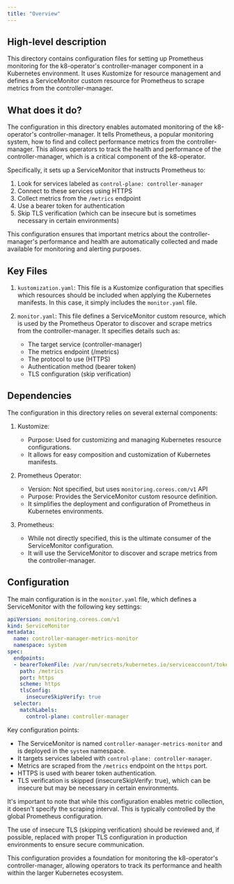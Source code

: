 ```yaml
---
title: "Overview"
---
```


## High-level description
This directory contains configuration files for setting up Prometheus monitoring for the k8-operator's controller-manager component in a Kubernetes environment. It uses Kustomize for resource management and defines a ServiceMonitor custom resource for Prometheus to scrape metrics from the controller-manager.

## What does it do?
The configuration in this directory enables automated monitoring of the k8-operator's controller-manager. It tells Prometheus, a popular monitoring system, how to find and collect performance metrics from the controller-manager. This allows operators to track the health and performance of the controller-manager, which is a critical component of the k8-operator.

Specifically, it sets up a ServiceMonitor that instructs Prometheus to:
1. Look for services labeled as `control-plane: controller-manager`
2. Connect to these services using HTTPS
3. Collect metrics from the `/metrics` endpoint
4. Use a bearer token for authentication
5. Skip TLS verification (which can be insecure but is sometimes necessary in certain environments)

This configuration ensures that important metrics about the controller-manager's performance and health are automatically collected and made available for monitoring and alerting purposes.

## Key Files

1. `kustomization.yaml`:
   This file is a Kustomize configuration that specifies which resources should be included when applying the Kubernetes manifests. In this case, it simply includes the `monitor.yaml` file.

2. `monitor.yaml`:
   This file defines a ServiceMonitor custom resource, which is used by the Prometheus Operator to discover and scrape metrics from the controller-manager. It specifies details such as:
   - The target service (controller-manager)
   - The metrics endpoint (/metrics)
   - The protocol to use (HTTPS)
   - Authentication method (bearer token)
   - TLS configuration (skip verification)

## Dependencies
The configuration in this directory relies on several external components:

1. Kustomize: 
   - Purpose: Used for customizing and managing Kubernetes resource configurations.
   - It allows for easy composition and customization of Kubernetes manifests.

2. Prometheus Operator:
   - Version: Not specified, but uses `monitoring.coreos.com/v1` API
   - Purpose: Provides the ServiceMonitor custom resource definition.
   - It simplifies the deployment and configuration of Prometheus in Kubernetes environments.

3. Prometheus:
   - While not directly specified, this is the ultimate consumer of the ServiceMonitor configuration.
   - It will use the ServiceMonitor to discover and scrape metrics from the controller-manager.

## Configuration
The main configuration is in the `monitor.yaml` file, which defines a ServiceMonitor with the following key settings:

```yaml
apiVersion: monitoring.coreos.com/v1
kind: ServiceMonitor
metadata:
  name: controller-manager-metrics-monitor
  namespace: system
spec:
  endpoints:
  - bearerTokenFile: /var/run/secrets/kubernetes.io/serviceaccount/token
    path: /metrics
    port: https
    scheme: https
    tlsConfig:
      insecureSkipVerify: true
  selector:
    matchLabels:
      control-plane: controller-manager
```

Key configuration points:
- The ServiceMonitor is named `controller-manager-metrics-monitor` and is deployed in the `system` namespace.
- It targets services labeled with `control-plane: controller-manager`.
- Metrics are scraped from the `/metrics` endpoint on the `https` port.
- HTTPS is used with bearer token authentication.
- TLS verification is skipped (insecureSkipVerify: true), which can be insecure but may be necessary in certain environments.

It's important to note that while this configuration enables metric collection, it doesn't specify the scraping interval. This is typically controlled by the global Prometheus configuration.

The use of insecure TLS (skipping verification) should be reviewed and, if possible, replaced with proper TLS configuration in production environments to ensure secure communication.

This configuration provides a foundation for monitoring the k8-operator's controller-manager, allowing operators to track its performance and health within the larger Kubernetes ecosystem.
